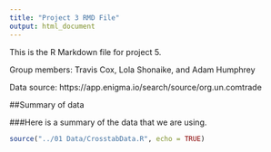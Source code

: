 ```yaml
---
title: "Project 3 RMD File"
output: html_document
---
```


This is the R Markdown file for project 5.

Group members: Travis Cox, Lola Shonaike, and Adam Humphrey

Data source: https://app.enigma.io/search/source/org.un.comtrade

##Summary of data


###Here is a summary of the data that we are using.
```r
source("../01 Data/CrosstabData.R", echo = TRUE)
```



